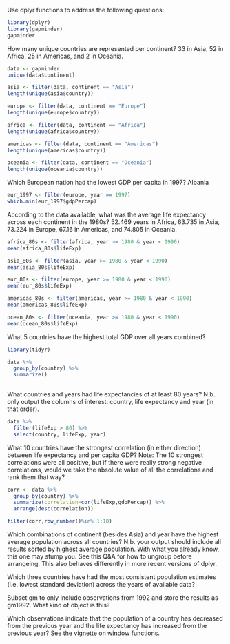Use dplyr functions to address the following questions:

```r
library(dplyr)
library(gapminder)
gapminder
```

How many unique countries are represented per continent?
33 in Asia, 52 in Africa, 25 in Americas, and 2 in Oceania.
```r
data <- gapminder
unique(data$continent)

asia <- filter(data, continent == "Asia")
length(unique(asia$country))

europe <- filter(data, continent == "Europe")
length(unique(europe$country))

africa <- filter(data, continent == "Africa")
length(unique(africa$country))

americas <- filter(data, continent == "Americas")
length(unique(americas$country))

oceania <- filter(data, continent == "Oceania")
length(unique(oceania$country))
```

Which European nation had the lowest GDP per capita in 1997?
Albania
```r
eur_1997 <- filter(europe, year == 1997)
which.min(eur_1997$gdpPercap)
```

According to the data available, what was the average life expectancy across each continent in the 1980s?
52.469 years in Africa, 63.735 in Asia, 73.224 in Europe, 67.16 in Americas, and 74.805 in Oceania.
``` r
africa_80s <- filter(africa, year >= 1980 & year < 1990)
mean(africa_80s$lifeExp)

asia_80s <- filter(asia, year >= 1980 & year < 1990)
mean(asia_80s$lifeExp)

eur_80s <- filter(europe, year >= 1980 & year < 1990)
mean(eur_80s$lifeExp)

americas_80s <- filter(americas, year >= 1980 & year < 1990)
mean(americas_80s$lifeExp)

ocean_80s <- filter(oceania, year >= 1980 & year < 1990)
mean(ocean_80s$lifeExp)
```

What 5 countries have the highest total GDP over all years combined?

```r
library(tidyr)

data %>%
  group_by(country) %>%
  summarize()
  

```

What countries and years had life expectancies of at least 80 years? N.b. only output the columns of interest: country, life expectancy and year (in that order).
```r
data %>%
  filter(lifeExp > 80) %>%
  select(country, lifeExp, year)
```

What 10 countries have the strongest correlation (in either direction) between life expectancy and per capita GDP?
Note: The 10 strongest correlations were all positive, but if there were really strong negative correlations, would we take the absolute value of all the correlations and rank them that way?
```r
corr <- data %>%
  group_by(country) %>%
  summarize(correlation=cor(lifeExp,gdpPercap)) %>%
  arrange(desc(correlation))

filter(corr,row_number()%in% 1:10)

```

Which combinations of continent (besides Asia) and year have the highest average population across all countries? N.b. your output should include all results sorted by highest average population. With what you already know, this one may stump you. See this Q&A for how to ungroup before arrangeing. This also behaves differently in more recent versions of dplyr.

Which three countries have had the most consistent population estimates (i.e. lowest standard deviation) across the years of available data?

Subset gm to only include observations from 1992 and store the results as gm1992. What kind of object is 
this?

Which observations indicate that the population of a country has decreased from the previous year and the life expectancy has increased from the previous year? See the vignette on window functions.